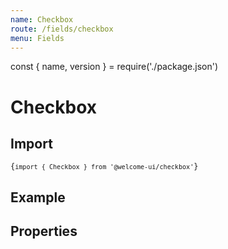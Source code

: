 ```yaml
---
name: Checkbox
route: /fields/checkbox
menu: Fields
---
```


const { name, version } = require('./package.json')

# Checkbox

<TagVersion version={version} name={name} />

## Import

<Code>{`import { Checkbox } from '@welcome-ui/checkbox'`}</Code>

## Example

<Playground>
  <Form initialValues={{ vue: true }}>
    <FieldGroup label="Check the frameworks you have already worked with">
      <ConnectedField component={Checkbox} name="react" label="React" />
      <ConnectedField component={Checkbox} label="Angular" name="angular" id="angular_custom_id" />
      <ConnectedField component={Checkbox} name="vue" label="Vue" />
    </FieldGroup>
  </Form>
</Playground>

## Properties

<Props of={Checkbox} />
